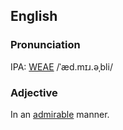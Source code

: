 ==English==

===Pronunciation===
IPA: [[WEAE]] /ˈæd.mɪɹ.əˌbli/

===Adjective===
In an [[admirable]] manner.